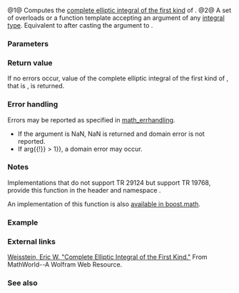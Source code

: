 {{cpp/title|comp_ellint_1|comp_ellint_1f|comp_ellint_1l}}
{{cpp/experimental/special_functions/navbar}}
{{dcl begin}}
{{dcl|num=1|
double      comp_ellint_1( double arg );
double      comp_ellint_1( float arg );
double      comp_ellint_1( long double arg );
float       comp_ellint_1f( float arg );
long double comp_ellint_1l( long double arg );
}}
{{dcl|num=2|
double      comp_ellint_1( IntegralType arg );
}}
{{dcl end}}

@1@ Computes the [[enwiki:Elliptic_integral#Complete_elliptic_integral_of_the_first_kind|complete elliptic integral of the first kind]] of {{c|arg}}.
@2@ A set of overloads or a function template accepting an argument of any [[cpp/types/is_integral|integral type]]. Equivalent to {{v|1}} after casting the argument to {{c|double}}.

{{cpp/experimental/special_functions/macro_note|comp_ellint_1}}

===Parameters===
{{par begin}}
{{par|arg|value of a floating-point or integral type}}
{{par end}}

===Return value===
If no errors occur, value of the complete elliptic integral of the first kind of {{c|arg}}, that is {{lc|ellint_1(arg, π/2)}}, is returned.

===Error handling===
Errors may be reported as specified in [[cpp/numeric/math/math_errhandling|math_errhandling]].
* If the argument is NaN, NaN is returned and domain error is not reported.
* If {{math|{{!}}arg{{!}} &gt; 1}}, a domain error may occur.

===Notes===
Implementations that do not support TR 29124 but support TR 19768, provide this function in the header {{tt|tr1/cmath}} and namespace {{tt|std::tr1}}.

An implementation of this function is also [https://www.boost.org/doc/libs/1_60_0/libs/math/doc/html/math_toolkit/ellint/ellint_1.html available in boost.math].

===Example===
{{example
|(works as shown with gcc 6.0)
|code=
#define __STDCPP_WANT_MATH_SPEC_FUNCS__ 1
#include &lt;cmath&gt;
#include &lt;iostream&gt;

int main()
{
    double hpi = std::acos(-1) / 2;
    std::cout &lt;&lt; "K(0) = " &lt;&lt; std::comp_ellint_1(0) &lt;&lt; '\n'
              &lt;&lt; "π/2 = " &lt;&lt; hpi &lt;&lt; '\n'
              &lt;&lt; "K(0.5) = " &lt;&lt; std::comp_ellint_1(0.5) &lt;&lt; '\n'
              &lt;&lt; "F(0.5, π/2) = " &lt;&lt; std::ellint_1(0.5, hpi) &lt;&lt; '\n';
}
|output=
K(0) = 1.5708
π/2 = 1.5708
K(0.5) = 1.68575
F(0.5, π/2) = 1.68575
}}

===External links===
[https://mathworld.wolfram.com/CompleteEllipticIntegraloftheFirstKind.html Weisstein, Eric W. "Complete Elliptic Integral of the First Kind."] From MathWorld--A Wolfram Web Resource.

===See also===
{{dsc begin}}
{{dsc inc|cpp/experimental/special_functions/dsc ellint_1}}
{{dsc end}}

{{langlinks|de|es|fr|it|ja|pt|ru|zh}}